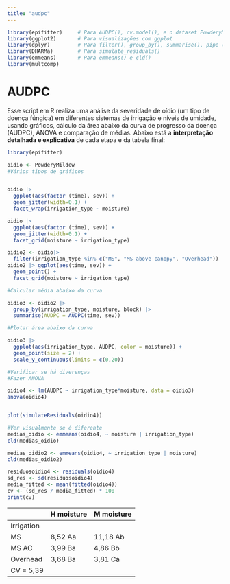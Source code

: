 ```yaml
---
title: "audpc"
---
```


```r
library(epifitter)     # Para AUDPC(), cv.model(), e o dataset PowderyMildew
library(ggplot2)       # Para visualizações com ggplot
library(dplyr)         # Para filter(), group_by(), summarise(), pipe (%>%) ou |>
library(DHARMa)        # Para simulate_residuals()
library(emmeans)       # Para emmeans() e cld()
library(multcomp)
```

# AUDPC

Esse script em R realiza uma análise da severidade de oídio (um tipo de doença fúngica) em diferentes sistemas de irrigação e níveis de umidade, usando gráficos, cálculo da área abaixo da curva de progresso da doença (AUDPC), ANOVA e comparação de médias. Abaixo está a **interpretação detalhada e explicativa** de cada etapa e da tabela final:

```r
library(epifitter)

oidio <- PowderyMildew
#Vários tipos de gráficos


oidio |>
  ggplot(aes(factor (time), sev)) +
  geom_jitter(width=0.1) +
  facet_wrap(irrigation_type ~ moisture)

oidio |>
  ggplot(aes(factor (time), sev)) +
  geom_jitter(width=0.1) +
  facet_grid(moisture ~ irrigation_type)

oidio2 <- oidio|>
  filter(irrigation_type %in% c("MS", "MS above canopy", "Overhead")) 
oidio2 |> ggplot(aes(time, sev)) +
  geom_point() +
  facet_grid(moisture ~ irrigation_type)

#Calcular média abaixo da curva

oidio3 <- oidio2 |> 
  group_by(irrigation_type, moisture, block) |> 
  summarise(AUDPC = AUDPC(time, sev))

#Plotar área abaixo da curva

oidio3 |> 
  ggplot(aes(irrigation_type, AUDPC, color = moisture)) +
  geom_point(size = 2) + 
  scale_y_continuous(limits = c(0,20))

#Verificar se há diverenças
#Fazer ANOVA

oidio4 <- lm(AUDPC ~ irrigation_type*moisture, data = oidio3)
anova(oidio4)


plot(simulateResiduals(oidio4))

#Ver visualmente se é diferente
medias_oidio <- emmeans(oidio4, ~ moisture | irrigation_type)
cld(medias_oidio)

medias_oidio2 <- emmeans(oidio4, ~ irrigation_type | moisture)
cld(medias_oidio2)

residuosoidio4 <- residuals(oidio4)
sd_res <- sd(residuosoidio4)
media_fitted <- mean(fitted(oidio4))
cv <- (sd_res / media_fitted) * 100
print(cv)
```

|            | H moisture | M moisture |
|------------|------------|------------|
| Irrigation |            |            |
| MS         | 8,52 Aa    | 11,18 Ab   |
| MS AC      | 3,99 Ba    | 4,86 Bb    |
| Overhead   | 3,68 Ba    | 3,81 Ca    |
| CV = 5,39  |            |            |
